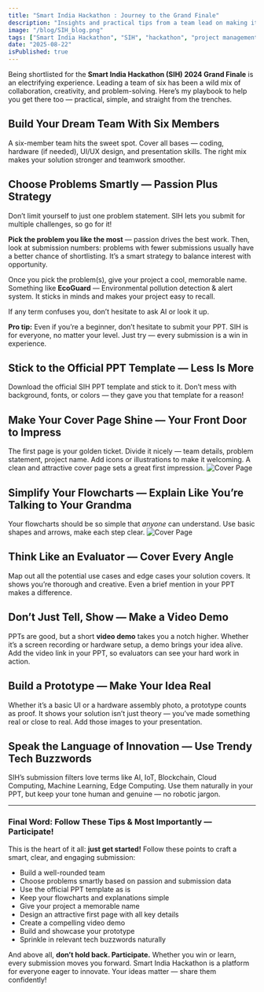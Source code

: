 ```yaml
---
title: "Smart India Hackathon : Journey to the Grand Finale"
description: "Insights and practical tips from a team lead on making it to the SIH 2024 grand finale, with advice on PPT preparation, team formation, and more."
image: "/blog/SIH_blog.png"
tags: ["Smart India Hackathon", "SIH", "hackathon", "project management", "teamwork"]
date: "2025-08-22"
isPublished: true
---
```


Being shortlisted for the **Smart India Hackathon (SIH) 2024 Grand Finale** is an electrifying experience. Leading a team of six has been a wild mix of collaboration, creativity, and problem-solving. Here’s my playbook to help you get there too — practical, simple, and straight from the trenches.

## Build Your Dream Team With Six Members

A six-member team hits the sweet spot. Cover all bases — coding, hardware (if needed), UI/UX design, and presentation skills. The right mix makes your solution stronger and teamwork smoother.

## Choose Problems Smartly — Passion Plus Strategy

Don’t limit yourself to just one problem statement. SIH lets you submit for multiple challenges, so go for it!

**Pick the problem you like the most** — passion drives the best work. Then, look at  submission numbers: problems with fewer submissions usually have a better chance of shortlisting. It’s a smart strategy to balance interest with opportunity.

Once you pick the problem(s), give your project a cool, memorable name. Something like **EcoGuard** — Environmental pollution detection & alert system. It sticks in minds and makes your project easy to recall.

If any term confuses you, don’t hesitate to ask AI or look it up.

**Pro tip:** Even if you’re a beginner, don’t hesitate to submit your PPT. SIH is for everyone, no matter your level. Just try — every submission is a win in experience.

## Stick to the Official PPT Template — Less Is More

Download the official SIH PPT template and stick to it. Don’t mess with background, fonts, or colors — they gave you that template for a reason!

## Make Your Cover Page Shine — Your Front Door to Impress

The first page is your golden ticket. Divide it nicely — team details, problem statement, project name. Add icons or illustrations to make it welcoming. A clean and attractive cover page sets a great first impression.
![Cover Page](https://i.postimg.cc/Vv9KDQCf/coverpage.png)

## Simplify Your Flowcharts — Explain Like You’re Talking to Your Grandma

Your flowcharts should be so simple that *anyone* can understand. Use basic shapes and arrows, make each step clear. 
![Cover Page](https://i.postimg.cc/Y2QDpgy5/page2.png)

## Think Like an Evaluator — Cover Every Angle

Map out all the potential use cases and edge cases your solution covers. It shows you’re thorough and creative. Even a brief mention in your PPT makes a difference.


## Don’t Just Tell, Show — Make a Video Demo

PPTs are good, but a short **video demo** takes you a notch higher. Whether it’s a screen recording or hardware setup, a demo brings your idea alive. Add the video link in your PPT, so evaluators can see your hard work in action.

## Build a Prototype — Make Your Idea Real

Whether it’s a basic UI or a hardware assembly photo, a prototype counts as proof. It shows your solution isn’t just theory — you’ve made something real or close to real. Add those images to your presentation.

## Speak the Language of Innovation — Use Trendy Tech Buzzwords

SIH’s submission filters love terms like AI, IoT, Blockchain, Cloud Computing, Machine Learning, Edge Computing. Use them naturally in your PPT, but keep your tone human and genuine — no robotic jargon.

---

### Final Word: Follow These Tips & Most Importantly — Participate!

This is the heart of it all: **just get started!** Follow these points to craft a smart, clear, and engaging submission:

- Build a well-rounded team
- Choose problems smartly based on passion and submission data
- Use the official PPT template as is
- Keep your flowcharts and explanations simple
- Give your project a memorable name
- Design an attractive first page with all key details
- Create a compelling video demo
- Build and showcase your prototype
- Sprinkle in relevant tech buzzwords naturally

And above all, **don’t hold back. Participate.** Whether you win or learn, every submission moves you forward. Smart India Hackathon is a platform for everyone eager to innovate. Your ideas matter — share them confidently!